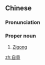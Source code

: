 {{also|自贡}}
==Chinese==
{{zh-forms|s=自贡}}

===Pronunciation===
{{zh-pron
|m=Zìgòng
|cat=pn
}}

===Proper noun===
{{zh-proper noun}}

# [[Zigong]]

{{zh-cat|Cities}}

[[zh:自貢]]